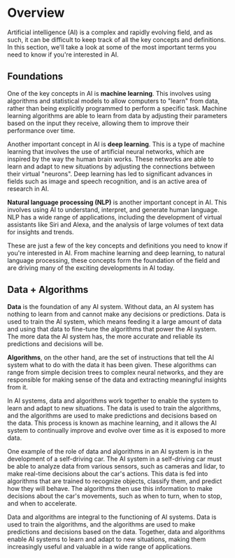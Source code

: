 # Overview

Artificial intelligence (AI) is a complex and rapidly evolving field, and as such, it can be difficult to keep track of all the key concepts and definitions. In this section, we'll take a look at some of the most important terms you need to know if you're interested in AI.

## Foundations
One of the key concepts in AI is **machine learning**. This involves using algorithms and statistical models to allow computers to "learn" from data, rather than being explicitly programmed to perform a specific task. Machine learning algorithms are able to learn from data by adjusting their parameters based on the input they receive, allowing them to improve their performance over time.

Another important concept in AI is **deep learning**. This is a type of machine learning that involves the use of artificial neural networks, which are inspired by the way the human brain works. These networks are able to learn and adapt to new situations by adjusting the connections between their virtual "neurons". Deep learning has led to significant advances in fields such as image and speech recognition, and is an active area of research in AI.

**Natural language processing (NLP)** is another important concept in AI. This involves using AI to understand, interpret, and generate human language. NLP has a wide range of applications, including the development of virtual assistants like Siri and Alexa, and the analysis of large volumes of text data for insights and trends.

These are just a few of the key concepts and definitions you need to know if you're interested in AI. From machine learning and deep learning, to natural language processing, these concepts form the foundation of the field and are driving many of the exciting developments in AI today.

## Data + Algorithms
**Data** is the foundation of any AI system. Without data, an AI system has nothing to learn from and cannot make any decisions or predictions. Data is used to train the AI system, which means feeding it a large amount of data and using that data to fine-tune the algorithms that power the AI system. The more data the AI system has, the more accurate and reliable its predictions and decisions will be.

**Algorithms**, on the other hand, are the set of instructions that tell the AI system what to do with the data it has been given. These algorithms can range from simple decision trees to complex neural networks, and they are responsible for making sense of the data and extracting meaningful insights from it.

In AI systems, data and algorithms work together to enable the system to learn and adapt to new situations. The data is used to train the algorithms, and the algorithms are used to make predictions and decisions based on the data. This process is known as machine learning, and it allows the AI system to continually improve and evolve over time as it is exposed to more data.

One example of the role of data and algorithms in an AI system is in the development of a self-driving car. The AI system in a self-driving car must be able to analyze data from various sensors, such as cameras and lidar, to make real-time decisions about the car's actions. This data is fed into algorithms that are trained to recognize objects, classify them, and predict how they will behave. The algorithms then use this information to make decisions about the car's movements, such as when to turn, when to stop, and when to accelerate.

Data and algorithms are integral to the functioning of AI systems. Data is used to train the algorithms, and the algorithms are used to make predictions and decisions based on the data. Together, data and algorithms enable AI systems to learn and adapt to new situations, making them increasingly useful and valuable in a wide range of applications.